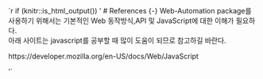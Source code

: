 `r if (knitr::is_html_output()) '
# References {-}
Web-Automation package를 사용하기 위해서는 기본적인 Web 동작방식,API 및 JavaScript에 대한 이해가 필요하다.  
아래 사이트는 javascript를 공부할 때 많이 도움이 되므로 참고하길 바란다. 

https://developer.mozilla.org/en-US/docs/Web/JavaScript

'`
